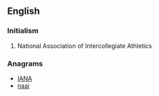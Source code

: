 {{also|Naia|naia}}
==English==

===Initialism===
{{head|en|initialism}}

# National Association of Intercollegiate Athletics

===Anagrams===
* [[IANA#English|IANA]]
* [[naai#English|naai]]